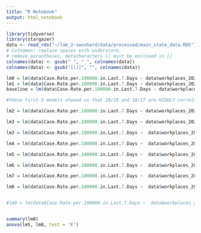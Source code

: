 ```yaml
---
title: "R Notebook"
output: html_notebook
---
```

 

```r
library(tidyverse)
library(stargazer)
data <- read_rds("~/lab_2-swoshard/data/processed/main_state_data.RDS")
# Colnames: replace spaces with underscore,
# remove parantheses, metacharacters () must be enclosed in []
colnames(data) <- gsub(" ", "_", colnames(data))
colnames(data) <- gsub("[()]", "", colnames(data))

```

```r
lm0 = lm(data$Case.Rate.per.100000.in.Last.7.Days ~ data$workplaces_2020.10.10 + data$workplaces_2020.10.17, data = data)
lm1 = lm(data$Case.Rate.per.100000.in.Last.7.Days ~ data$workplaces_2020.10.17, data = data)
baseline = lm(data$Case.Rate.per.100000.in.Last.7.Days ~ data$workplaces_2020.10.10, data = data)

#these first 3 models showed us that 10/10 and 10/17 are HIGHLY correlated. we choose to move forward with 10/10 bc intuition of 10/10 being 2 weeks before week of 10/26

lm2 = lm(data$Case.Rate.per.100000.in.Last.7.Days ~ data$workplaces_2020.10.05 + data$workplaces_2020.10.10 + data$workplaces_2020.10.17 + data$transit_2020.10.05 + data$transit_2020.10.10 + data$transit_2020.10.17, data = data)

lm3 = lm(data$Case.Rate.per.100000.in.Last.7.Days ~ data$workplaces_2020.10.05 + data$workplaces_2020.10.10 + data$workplaces_2020.10.17 + data$transit_2020.10.05 + data$transit_2020.10.10 + data$transit_2020.10.17 + data$retail_rec_2020.10.05 + data$retail_rec_2020.10.10 + data$retail_rec_2020.10.17, data = data)

lm3 = lm(data$Case.Rate.per.100000.in.Last.7.Days ~  data$workplaces_2020.10.10 + data$workplaces_2020.10.17 + data$transit_2020.10.10 + data$transit_2020.10.17 + data$retail_rec_2020.10.10 + data$retail_rec_2020.10.17, data = data)

lm4 = lm(data$Case.Rate.per.100000.in.Last.7.Days ~  data$workplaces_2020.10.10 + data$workplaces_2020.10.17, data = data)

lm5 = lm(data$Case.Rate.per.100000.in.Last.7.Days ~  data$workplaces_2020.10.10 + data$NoSIP, data = data) #YAY this is model 2

lm6 = lm(data$Case.Rate.per.100000.in.Last.7.Days ~  data$workplaces_2020.10.10 + data$NoSIP + data$Population.density.per.square.miles, data = data) #population density does not help compared to lm5

lm7 = lm(data$Case.Rate.per.100000.in.Last.7.Days ~  data$workplaces_2020.10.10 + data$NoSIP + data$Number.Homeless..2019., data = data) #nope

lm8 = lm(data$Case.Rate.per.100000.in.Last.7.Days ~  data$workplaces_2020.10.10 + data$NoSIP + data$Medicaid.Expenditures.as.a.Percent.of.Total.State.Expenditures.by.Fund, data = data)  #kinda works in addition, shows robustness of our model... but we are still unclear on what % of total expense by Fund means MODEL 3


#lm9 = lm(data$Case.Rate.per.100000.in.Last.7.Days ~  data$workplaces_2020.10.10 + data$NoSIP + , data = data)  


summary(lm8)
anova(lm5, lm8, test = 'F')
```

